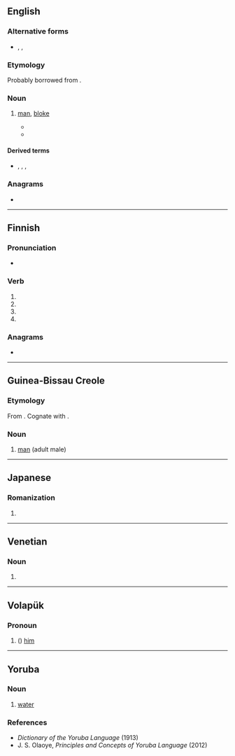 {{also|Omi|OMI|ómi}}
==English==

===Alternative forms===
* {{l|en|homee}}, {{l|en|homie}}, {{l|en|omee}}

===Etymology===
Probably borrowed from {{bor|en|it|uomo|t=man}}.

===Noun===
{{en-noun}}

# {{lb|en|Polari}} [[man]], [[bloke]]
#* {{quote-av|en|year=1967|writer={{w|Kenneth Horne}}|title=Bona Bijou Tourettes|series={{w|Round the Horne}}|season=3|number=12|passage=Divine. Sitting, sipping a tiny drinkette, [[vada]]ïng the great [[butch]] '''omis''' and [[dolly]] little [[palone]]s [[troll]]ing by, or [[disport]]ing yourself on the sable [[plage]] getting your [[lally|lallies]] all bronzed - your [[riah]] getting bleached by the [[soleil]].}}
#* {{quote-book|en|year=1997|first=James|last=Gardiner|title=Who's a Pretty Boy Then?|page=123|passage=Well, she [[schlump]]hed her Vera down the [[screech]] at a rate of [[knot]]s, [[zhoosh]]ed up the [[riah]], checked the [[slap]] in the mirror behind the bar, straightened up one [[ogle]] fake riah that had come adrift, and [[bold as brass]] [[orderly#Verb|orderlied]] over as fast as she could manage in those [[bat]]s and, in her best lips, asked, if she could [[parker]] the '''omi''' a [[bevvy]].}}

====Derived terms====
* {{l|en|charpering omi}}, {{l|en|feely-omi}}, {{l|en|omi-palone}}, {{l|en|palone-omi}}

===Anagrams===
* {{anagrams|en|a=imo|IMO|IOM|Imo|MOI|Mio|imo|mo'i|moi}}

----

==Finnish==

===Pronunciation===
* {{rhymes|fi|omi}}

===Verb===
{{head|fi|verb form}}

# {{fi-form of|omia|pr=third person|pl=singular|mood=indicative|tense=past}}
# {{fi-form of|omia|mood=indicative|tense=present connegative}}
# {{fi-form of|omia|pr=second person|pl=singular|mood=imperative|tense=present}}
# {{fi-form of|omia|pr=second person|pl=singular|mood=imperative|tense=present connegative}}

===Anagrams===
* {{anagrams|fi|a=imo|moi}}

----

==Guinea-Bissau Creole==

===Etymology===
From {{der|pov|pt|homem}}. Cognate with {{cog|kea|ómi}}.

===Noun===
{{head|pov|noun}}

# [[man]] (adult male)

----

==Japanese==

===Romanization===
{{ja-romaji}}

# {{ja-romanization of|おみ}}

----

==Venetian==

===Noun===
{{head|vec|noun form}}

# {{plural of|vec|omo}}

----

==Volapük==

===Pronoun===
{{head|vo|pronoun form}}

# ({{inflection of|vo|om||acc|s}}) [[him]]

----

==Yoruba==

===Noun===
{{yo-noun|omi}}

# [[water]]

===References===
* ''Dictionary of the Yoruba Language'' (1913)
* J. S. Olaoye, ''Principles and Concepts of Yoruba Language'' (2012)